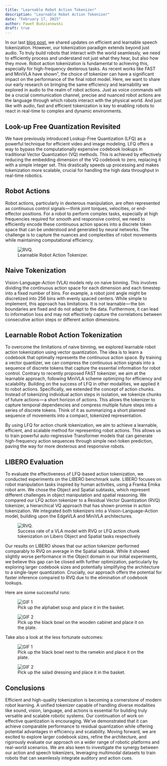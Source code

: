 ```yaml
---
title: "Learnable Robot Action Tokenizer"
description: "Learnable Robot Action Tokenizer"
date: "February 17, 2025"
author: Paweł Budzianowski
draft: true
---
```


In our last [blog post](https://www.kscale.dev/research/soundstream-humanoid-efficient-tokenization), we shared updates on efficient and learnable speech tokenization. However, our tokenization paradigm extends beyond just audio. To truly build robots that interact with the world seamlessly, we need to efficiently process and understand not just what they hear, but also how they move. Robot action tokenization is fundamental to achieving this, especially for high-frequency dexterous tasks. As recent works like FAST and MiniVLA have shown¹, the choice of tokenizer can have a significant impact on the performance of the final robot model. Here, we want to share our early research on bringing the same efficiency and learnability we explored in audio to the realm of robot actions. Just as voice commands will be a crucial communication channel, precise and nuanced robot actions are the language through which robots interact with the physical world. And just like with audio, fast and efficient tokenization is key to enabling robots to react in real-time to complex and dynamic environments.

## Look-up Free Quantization Revisited

We have previously introduced Lookup-Free Quantization (LFQ) as a powerful technique for efficient video and image modeling. LFQ offers a way to bypass the computationally expensive codebook lookups in traditional Vector Quantization (VQ) methods. This is achieved by effectively reducing the embedding dimension of the VQ codebook to zero, replacing it with a simple integer set. This drastically speeds up processing and makes tokenization more scalable, crucial for handling the high data throughput in real-time robotics.

## Robot Actions

Robot actions, particularly in dexterous manipulation, are often represented as continuous control signals — think joint torques, velocities, or end-effector positions. For a robot to perform complex tasks, especially at high frequencies required for smooth and responsive control, we need to efficiently encode these continuous action spaces into a discrete token space that can be understood and generated by neural networks. The challenge is to capture the nuances and complexities of robot movements while maintaining computational efficiency.

<figure style={{ display: "flex", flexDirection: "column", alignItems: "center" }}>
  <img
    src="/research/images/action_tokenizer.png"
    alt="RVQ."
    style={{ width: "90%", display: "block", margin: "0 auto", marginBottom: "0.1rem" }}
  />
  <figcaption style={{ marginBottom: "1rem", textAlign: "center" }}>
    Learnable Robot Action Tokenizer.
  </figcaption>
</figure>

## Naive Tokenization

Vision-Language-Action (VLA) models rely on naive binning. This involves dividing the continuous action space for each dimension and each timestep into a fixed number of bins. For example, a robot joint angle might be discretized into 256 bins with evenly spaced centers. While simple to implement, this approach has limitations. It is not learnable — the bin boundaries are fixed and do not adapt to the data. Furthermore, it can lead to information loss and may not effectively capture the correlations between consecutive action steps or different action dimensions.

## Learnable Robot Action Tokenization

To overcome the limitations of naive binning, we explored learnable robot action tokenization using vector quantization. The idea is to learn a codebook that optimally represents the continuous action space. By training a vector quantizer, we can compress the continuous action signals into a sequence of discrete tokens that capture the essential information for robot control. Contrary to recently proposed FAST tokenizer, we aim at the learnable approach, following MiniVLA scheme optimizing for efficiency and scalability.
Building on the success of LFQ in other modalities, we applied it to robot actions. Specifically, we extended the concept of action chunks. Instead of tokenizing individual action steps in isolation, we tokenize chunks of future actions — a short horizon of actions. This allows the tokenizer to capture temporal dependencies and compress multiple future steps into a series of discrete tokens. Think of it as summarizing a short planned sequence of movements into a compact, tokenized representation.

By using LFQ for action chunk tokenization, we aim to achieve a learnable, efficient, and scalable method for representing robot actions. This allows us to train powerful auto-regressive Transformer models that can generate high-frequency action sequences through simple next-token prediction, paving the way for more dexterous and responsive robots.

## LIBERO Evaluation

To evaluate the effectiveness of LFQ-based action tokenization, we conducted experiments on the LIBERO benchmark suite. LIBERO focuses on robot manipulation tasks inspired by human activities, using a Franka Emika robot arm. We chose the Object and Spatial subtasks, which represent different challenges in object manipulation and spatial reasoning.
We compared our LFQ action tokenizer to a Residual Vector Quantization (RVQ) tokenizer, a hierarchical VQ approach that has shown promise in action tokenization. We integrated both tokenizers into a Vision-Language-Action model, building upon the EdgeVLA and MiniVLA architectures.

<figure style={{ display: "flex", flexDirection: "column", alignItems: "center" }}>
  <img
    src="/research/images/libero_eval.png"
    alt="RVQ."
    style={{ width: "90%", display: "block", margin: "0 auto", marginBottom: "0.1rem" }}
  />
  <figcaption style={{ marginBottom: "1rem", textAlign: "center" }}>
    Success rate of a VLA model with RVQ or LFQ action chunk tokenization on Libero Object and
    Spatial tasks respectively
  </figcaption>
</figure>

Our results on LIBERO shows that our action tokenizer performed comparably to RVQ on average in the Spatial subtask. While it showed slightly worse performance in the Object domain in our initial experiments, we believe this gap can be closed with further optimization, particularly by exploring larger codebook sizes and potentially simplifying the architecture to a single-layer quantization. Crucially, our approach offers the potential for faster inference compared to RVQ due to the elimination of codebook lookups.

Here are some successful runs:

<div style={{ display: 'flex', gap: '3rem', justifyContent: 'center' }}>
  <figure style={{ textAlign: 'center' }}>
    <img src="/research/images/success_libero_1.gif" alt="GIF 1" style={{ width: '200px', height: 'auto' , marginBottom: "1rem"  }} />
    <figcaption style={{ marginBottom: "1rem", textAlign: "center" }}>Pick up the alphabet soup and place it in the basket.</figcaption>
  </figure>

  <figure style={{ textAlign: 'center' }}>
    <img src="/research/images/success_libero_2.gif" alt="GIF 2" style={{ width: '200px', height: 'auto' , marginBottom: "1rem"  }} />
    <figcaption style={{ marginBottom: "1rem", textAlign: "center" }}>Pick up the black bowl on the wooden cabinet and place it on the plate.</figcaption>
  </figure>
</div>

Take also a look at the less fortunate outcomes:

<div style={{ display: 'flex', gap: '3rem', justifyContent: 'center' }}>
  <figure style={{ textAlign: 'center' }}>
    <img src="/research/images/failure_libero_1.gif" alt="GIF 1" style={{ width: '200px', height: 'auto' , marginBottom: "1rem"  }} />
    <figcaption style={{ marginBottom: "1rem", textAlign: "center" }}>Pick up the black bowl next to the ramekin and place it on the plate.</figcaption>
  </figure>

  <figure style={{ textAlign: 'center' }}>
    <img src="/research/images/failure_libero_2.gif" alt="GIF 2" style={{ width: '200px', height: 'auto' , marginBottom: "1rem"  }} />
    <figcaption style={{ marginBottom: "1rem", textAlign: "center" }}>Pick up the salad dressing and place it in the basket.</figcaption>
  </figure>
</div>

## Conclusions

Efficient and high-quality tokenization is becoming a cornerstone of modern robot learning. A unified tokenizer capable of handling diverse modalities like sound, vision, language, and actions is essential for building truly versatile and scalable robotic systems.
Our continuation of work on effective quantization is encouraging. We’ve demonstrated that it can achieve comparable performance to residual quantization while offering potential advantages in efficiency and scalability. Moving forward, we are excited to explore larger codebook sizes, refine the architecture, and rigorously evaluate our approach on a wider range of robotic platforms and real-world scenarios.
We are also keen to investigate the synergy between our action and speech tokenizers, leveraging multimodal datasets to train robots that can seamlessly integrate auditory and action cues.
